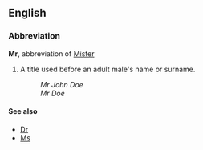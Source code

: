==English==
===Abbreviation===
'''Mr''', abbreviation of [[Mister]]
# A title used before an adult male's name or surname.
#:''Mr John Doe''
#:''Mr Doe''

====See also====
*[[Dr]]
*[[Ms]]